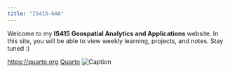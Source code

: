 ```yaml
---
title: "IS415-GAA"
---
```


Welcome to my **IS415 Geospatial Analytics and Applications** website. In this site, you will be able to view weekly learning, projects, and notes. Stay tuned :)

<https://quarto.org>
[Quarto](https://quarto.org)
![Caption](elephant.png)